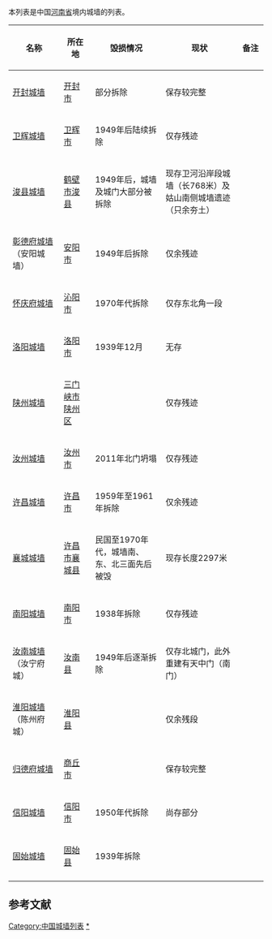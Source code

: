本列表是中国[[河南省|河南省]]境内城墙的列表。

{| class="wikitable sortable" style="text-align: center;"
|-
! width="180" | 名称
! width="100"| 所在地
! width="270" | 毁损情况
! width="300" | 现状
! width="70" | 备注
|- style="background:#D0F0C0;"
|[[开封城墙|开封城墙]]||[[开封市|开封市]]|| 部分拆除 || 保存较完整 ||
|- 
|[[卫辉城墙|卫辉城墙]]||[[卫辉市|卫辉市]]|| 1949年后陆续拆除 || 仅存残迹 ||
|- style="background:#E8FFD8;"
|[[浚县城墙|浚县城墙]]|| [[鹤壁市|鹤壁市]][[浚县|浚县]]|| 1949年后，城墙及城门大部分被拆除 ||现存卫河沿岸段城墙（长768米）及姑山南侧城墙遗迹（只余夯土） ||
|- 
|[[彰德府城墙|彰德府城墙]]（安阳城墙）||[[安阳市|安阳市]]|| 1949年后拆除 || 仅余残迹 ||
|- 
|[[怀庆府城墙|怀庆府城墙]]||[[沁阳市|沁阳市]]|| 1970年代拆除 || 仅存东北角一段 ||
|- 
|[[洛阳城墙|洛阳城墙]]||[[洛阳市|洛阳市]]|| 1939年12月 || 无存 ||
|- 
|[[陕州城墙|陕州城墙]]||[[三门峡市|三门峡市]][[陕州区|陕州区]] ||   || 仅存残迹 ||
|- 
|[[汝州城墙|汝州城墙]]||[[汝州市|汝州市]] ||  2011年北门坍塌 || 仅存残迹 ||
|- 
|[[许昌城墙|许昌城墙]]||[[许昌市|许昌市]]|| 1959年至1961年拆除 ||仅余残迹 ||
|- style="background:#E8FFD8;"
|[[襄城城墙|襄城城墙]]||[[许昌市|许昌市]][[襄城县|襄城县]]|| 民国至1970年代，城墙南、东、北三面先后被毁 ||现存长度2297米 ||
|- 
|[[南阳城墙|南阳城墙]]||[[南阳市|南阳市]]|| 1938年拆除 || 仅存残迹 ||
|- 
|[[汝南城墙|汝南城墙]]（汝宁府城）||[[汝南县|汝南县]]|| 1949年后逐渐拆除 || 仅存北城门，此外重建有天中门（南门） ||
|- 
|[[淮阳城墙|淮阳城墙]]（陈州府城）||[[淮阳县|淮阳县]]||  || 仅余残段 ||
|- style="background:#D0F0C0;"
|[[归德府城墙|归德府城墙]]||[[商丘市|商丘市]]||  || 保存较完整 ||
|- 
|[[信阳城墙|信阳城墙]]||[[信阳市|信阳市]]|| 1950年代拆除 || 尚存部分 ||
|- 
|[[固始城墙|固始城墙]]||[[固始县|固始县]]|| 1939年拆除 || ||
|- 
|}

==参考文献==
{{reflist}}

{{中国各地城墙列表}}

[[Category:中国城墙列表|Category:中国城墙列表]]
[[Category:河南城墙|*]]